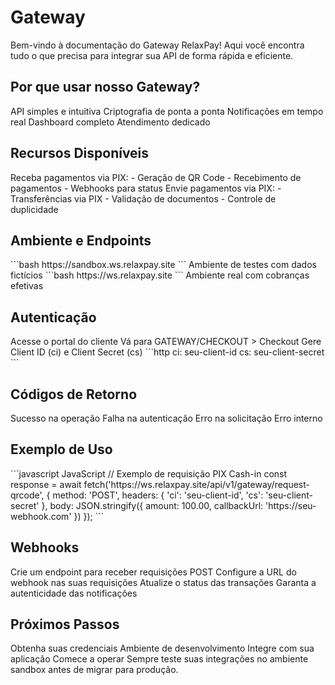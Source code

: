 # Gateway

Bem-vindo à documentação do Gateway RelaxPay! Aqui você encontra tudo o que precisa para integrar sua API de forma rápida e eficiente.

## Por que usar nosso Gateway?

<CardGroup cols={2}>
  <Card title="Integração Rápida" icon="bolt">
    API simples e intuitiva
  </Card>
  <Card title="Segurança" icon="shield">
    Criptografia de ponta a ponta
  </Card>
  <Card title="Webhooks" icon="bell">
    Notificações em tempo real
  </Card>
  <Card title="Monitoramento" icon="chart-line">
    Dashboard completo
  </Card>
  <Card title="Suporte" icon="headset">
    Atendimento dedicado
  </Card>
</CardGroup>

## Recursos Disponíveis

<CardGroup cols={2}>
  <Card title="PIX Cash-in" icon="arrow-down">
    Receba pagamentos via PIX:
    - Geração de QR Code
    - Recebimento de pagamentos
    - Webhooks para status
  </Card>
  <Card title="PIX Cash-out" icon="arrow-up">
    Envie pagamentos via PIX:
    - Transferências via PIX
    - Validação de documentos
    - Controle de duplicidade
  </Card>
</CardGroup>

## Ambiente e Endpoints

<Tabs>
  <Tab title="Sandbox">
    ```bash
    https://sandbox.ws.relaxpay.site
    ```
    Ambiente de testes com dados fictícios
  </Tab>
  <Tab title="Produção">
    ```bash
    https://ws.relaxpay.site
    ```
    Ambiente real com cobranças efetivas
  </Tab>
</Tabs>

## Autenticação

<Steps>
  <Step title="Gere suas chaves">
    Acesse o portal do cliente
  </Step>
  <Step title="Configure o Checkout">
    Vá para GATEWAY/CHECKOUT > Checkout
  </Step>
  <Step title="Obtenha as credenciais">
    Gere Client ID (ci) e Client Secret (cs)
  </Step>
  <Step title="Use nos cabeçalhos">
    ```http
    ci: seu-client-id
    cs: seu-client-secret
    ```
  </Step>
</Steps>

## Códigos de Retorno

<ResponseField name="200" type="success">
  Sucesso na operação
</ResponseField>

<ResponseField name="401" type="error">
  Falha na autenticação
</ResponseField>

<ResponseField name="400" type="error">
  Erro na solicitação
</ResponseField>

<ResponseField name="500" type="error">
  Erro interno
</ResponseField>

## Exemplo de Uso

<CodeGroup>
  ```javascript JavaScript
  // Exemplo de requisição PIX Cash-in
  const response = await fetch('https://ws.relaxpay.site/api/v1/gateway/request-qrcode', {
    method: 'POST',
    headers: {
      'ci': 'seu-client-id',
      'cs': 'seu-client-secret'
    },
    body: JSON.stringify({
      amount: 100.00,
      callbackUrl: 'https://seu-webhook.com'
    })
  });
  ```
</CodeGroup>

## Webhooks

<Steps>
  <Step title="Configure o endpoint">
    Crie um endpoint para receber requisições POST
  </Step>
  <Step title="Defina a URL">
    Configure a URL do webhook nas suas requisições
  </Step>
  <Step title="Processe notificações">
    Atualize o status das transações
  </Step>
  <Step title="Valide assinaturas">
    Garanta a autenticidade das notificações
  </Step>
</Steps>

## Próximos Passos

<Steps>
  <Step title="Configure suas chaves" icon="key">
    Obtenha suas credenciais
  </Step>
  <Step title="Teste no sandbox" icon="flask">
    Ambiente de desenvolvimento
  </Step>
  <Step title="Implemente endpoints" icon="code">
    Integre com sua aplicação
  </Step>
  <Step title="Vá para produção" icon="rocket">
    Comece a operar
  </Step>
</Steps>

<Warning>
  Sempre teste suas integrações no ambiente sandbox antes de migrar para produção.
</Warning> 